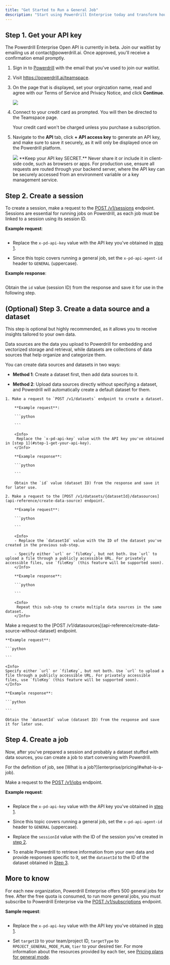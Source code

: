 ```yaml
---
title: "Get Started to Run a General Job"
description: "Start using Powerdrill Enterprise today and transform hours of data work into just minutes"
---
```



## Step 1. Get your API key

<Warning>
The Powerdrill Enterprise Open API is currently in beta. Join our waitlist by emailing us at contact@powerdrill.ai. Once approved, you'll receive a confirmation email promptly.
</Warning>

1. Sign in to [Powerdrill](https://powerdrill.ai) with the email that you've used to join our waitlist. 

2. Visit https://powerdrill.ai/teamspace.

3. On the page that is displayed, set your orginzation name, read and agree with our Terms of Service and Privacy Notice, and click **Continue**.

    <Frame>
     <img src="/images/create_org.png" style={{ borderRadius: '0.5rem' }} />
    </Frame>

4. Connect to your credit card as prompted. You will then be directed to the Teamspace page.

    <Info>
      Your credit card won't be charged unless you purchase a subscription.
    </Info>
    
5.  Navigate to the **API** tab, click **+ API access key** to generate an API key, and make sure to save it securely, as it will only be displayed once on the Powerdrill platform.

    <Frame>
     <img src="/images/create-api-key.png" style={{ borderRadius: '0.5rem' }} />
    </Frame>

    <Warning>
      **Keep your API key SECRET.** Never share it or include it in client-side code, such as browsers or apps. For production use, ensure all requests are routed through your backend server, where the API key can be securely accessed from an environment variable or a key management service.
    </Warning>

## Step 2. Create a session

To create a session, make a request to the [POST /v1/sessions](api-reference/create-session) endpoint. Sessions are essential for running jobs on Powerdrill, as each job must be linked to a session using its session ID.


**Example request**:

```python

```

<Info>

- Replace the `x-pd-api-key` value with the API key you've obtained in [step 1](#step-1-get-your-api-key). 

- Since this topic covers running a general job, set the `x-pd-api-agent-id` header to `GENERAL` (uppercase).

</Info>


**Example response**:

```python

```

Obtain the `id` value (session ID) from the response and save it for use in the following step.




## (Optional) Step 3. Create a data source and a dataset

<Warning>
 This step is optional but highly recommended, as it allows you to receive insights tailored to your own data.
</Warning>

Data sources are the data you upload to Powerdrill for embedding and vectorized storage and retrieval, while datasets are collections of data sources that help organize and categorize them.

You can create data sources and datasets in two ways:

- **Method 1**: Create a dataset first, then add data sources to it.  

- **Method 2**: Upload data sources directly without specifying a dataset, and Powerdrill will automatically create a default dataset for them.


<Tabs>
  <Tab title="Method 1">

    1. Make a request to `POST /v1/datasets` endpoint to create a dataset.

        **Example request**:

        ```python

        ```

        <Info>
         Replace the `x-pd-api-key` value with the API key you've obtained in [step 1](#step-1-get-your-api-key). 
        </Info>

        **Example response**:

        ```python

        ```

        Obtain the `id` value (dataset ID) from the response and save it for later use.
        
    2. Make a request to the [POST /v1/datasets/{datasetId}/datasources](api-reference/create-data-source) endpoint.

        **Example request**:

        ```python

        ```

        <Info>
        - Replace the `datasetId` value with the ID of the dataset you've created in the previous sub-step. 

        - Specify either `url` or `fileKey`, but not both. Use `url` to upload a file through a publicly accessible URL. For privately accessible files, use `fileKey` (this feature will be supported soon).
        </Info>

        **Example response**:

        ```python

        ```

        <Info>
         Repeat this sub-step to create multiple data sources in the same dataset.
        </Info>

    
  </Tab>
  <Tab title="Method 2">
    Make a request to the [POST /v1/datasources](api-reference/create-data-source-without-dataset) endpoint.

    **Example request**:

    ```python

    ```

    <Info>
    Specify either `url` or `fileKey`, but not both. Use `url` to upload a file through a publicly accessible URL. For privately accessible files, use `fileKey` (this feature will be supported soon).
    </Info>

    **Example response**:

    ```python

    ```

    Obtain the `datasetId` value (dataset ID) from the response and save it for later use.
  </Tab>
</Tabs>


## Step 4. Create a job

Now, after you've prepared a session and probably a dataset stuffed with data sources, you can create a job to start conversing with Powerdrill.

<Tip>
For the definition of job, see [What is a job?](enterprise/pricing/#what-is-a-job).
</Tip>

Make a request to the [POST /v1/jobs](api-reference/create-job) endpoint. 

**Example request**:

```python

```

<Info>

- Replace the `x-pd-api-key` value with the API key you've obtained in [step 1](#step-1-get-your-api-key). 

- Since this topic covers running a general job, set the `x-pd-api-agent-id` header to `GENERAL` (uppercase).

- Replace the `sessionId` value with the ID of the session you've created in [step 2](#step-2-create-a-session).

- To enable Powerdrill to retrieve information from your own data and provide responses specific to it, set the `datasetId` to the ID of the dataset obtained in [Step 3](step-3-create-a-data-source-and-a-dataset).

</Info>



## More to know

For each new organization, Powerdrill Enterprise offers 500 general jobs for free. After the free quota is consumed, to run more general jobs, you must subscribe to Powerdrill Enterprise via the [POST /v1/subscriptions](api-reference/create-subscription) endpoint. 

**Sample request**:

```python

```

<Info>

- Replace the `x-pd-api-key` value with the API key you've obtained in [step 1](#step-1-get-your-api-key). 

- Set `targetID` to your team/project ID, `targetType` to `RPOJECT_GENERAL_MODE_PLAN`, `tier` to your desired tier. For more information about the resources provided by each tier, see [Pricing plans for general mode](enterprise/pricing#pricing-plans-for-general-mode).

</Info>